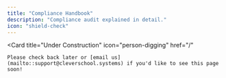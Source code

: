 ```yaml
---
title: "Compliance Handbook"
description: "Compliance audit explained in detail."
icon: "shield-check"
---
```


<Card
    title="Under Construction"
    icon="person-digging"
    href="/"
>
    Please check back later or [email us](mailto::support@cleverschool.systems) if you'd like to see this page soon!
</Card>

